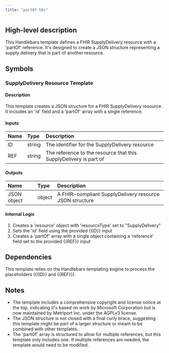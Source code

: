 ```yaml
---
title: "partOf.hbs"
---
```


## High-level description
This Handlebars template defines a FHIR SupplyDelivery resource with a 'partOf' reference. It's designed to create a JSON structure representing a supply delivery that is part of another resource.

## Symbols

### SupplyDelivery Resource Template
#### Description
This template creates a JSON structure for a FHIR SupplyDelivery resource. It includes an 'id' field and a 'partOf' array with a single reference.

#### Inputs
| Name | Type | Description |
|:-----|:-----|:------------|
| ID   | string | The identifier for the SupplyDelivery resource |
| REF  | string | The reference to the resource that this SupplyDelivery is part of |

#### Outputs
| Name | Type | Description |
|:-----|:-----|:------------|
| JSON object | object | A FHIR-compliant SupplyDelivery resource JSON structure |

#### Internal Logic
1. Creates a 'resource' object with 'resourceType' set to "SupplyDelivery"
2. Sets the 'id' field using the provided {{ID}} input
3. Creates a 'partOf' array with a single object containing a 'reference' field set to the provided {{REF}} input

## Dependencies
This template relies on the Handlebars templating engine to process the placeholders ({{ID}} and {{REF}}).

## Notes
- The template includes a comprehensive copyright and license notice at the top, indicating it's based on work by Microsoft Corporation but is now maintained by Metriport Inc. under the AGPLv3 license.
- The JSON structure is not closed with a final curly brace, suggesting this template might be part of a larger structure or meant to be combined with other templates.
- The 'partOf' array is structured to allow for multiple references, but this template only includes one. If multiple references are needed, the template would need to be modified.